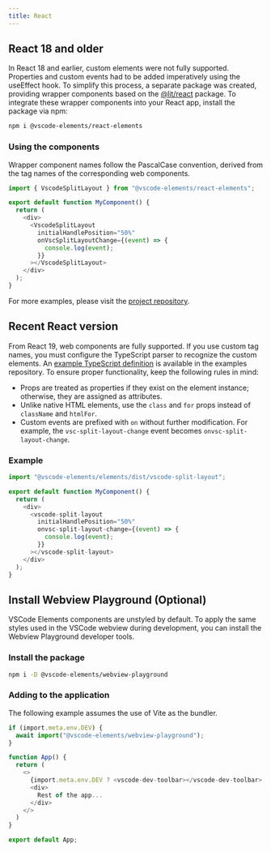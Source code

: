 ```yaml
---
title: React
---
```


## React 18 and older

In React 18 and earlier, custom elements were not fully supported. Properties and custom events
had to be added imperatively using the useEffect hook. To simplify this process, a separate package
was created, providing wrapper components based on the [@lit/react](https://lit.dev/docs/frameworks/react/) package. To integrate these
wrapper components into your React app, install the package via npm:

```bash
npm i @vscode-elements/react-elements
```

### Using the components

Wrapper component names follow the PascalCase convention, derived from the tag names of
the corresponding web components.

```typescript
import { VscodeSplitLayout } from "@vscode-elements/react-elements";

export default function MyComponent() {
  return (
    <div>
      <VscodeSplitLayout
        initialHandlePosition="50%"
        onVscSplitLayoutChange={(event) => {
          console.log(event);
        }}
      ></VscodeSplitLayout>
    </div>
  );
}
```

For more examples, please visit the [project repository](https://github.com/vscode-elements/react-elements/tree/main/packages/demo).

## Recent React version

From React 19, web components are fully supported. If you use custom tag names, you must configure
the TypeScript parser to recognize the custom elements. An [example TypeScript definition](https://github.com/vscode-elements/examples/blob/react-vite/react-vite/src/global.d.ts) is 
available in the examples repository. To ensure proper functionality, keep the following rules in mind:

- Props are treated as properties if they exist on the element instance; otherwise, they are assigned as attributes.
- Unlike native HTML elements, use the `class` and `for` props instead of `className` and `htmlFor`.  
- Custom events are prefixed with `on` without further modification. For example, the `vsc-split-layout-change` event becomes `onvsc-split-layout-change`.

### Example

```typescript
import "@vscode-elements/elements/dist/vscode-split-layout";

export default function MyComponent() {
  return (
    <div>
      <vscode-split-layout
        initialHandlePosition="50%"
        onvsc-split-layout-change={(event) => {
          console.log(event);
        }}
      ></vscode-split-layout>
    </div>
  );
}
```

## Install Webview Playground (Optional)

VSCode Elements components are unstyled by default. To apply the same styles used in the VSCode
webview during development, you can install the Webview Playground developer tools.

### Install the package

```bash
npm i -D @vscode-elements/webview-playground
```

### Adding to the application

The following example assumes the use of Vite as the bundler.

```typescript {1-3} {8}
if (import.meta.env.DEV) {
  await import("@vscode-elements/webview-playground");
}

function App() {
  return (
    <>
      {import.meta.env.DEV ? <vscode-dev-toolbar></vscode-dev-toolbar> : null}
      <div>
        Rest of the app...
      </div>
    </>
  )
}

export default App;
```
